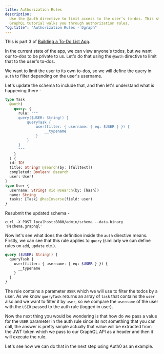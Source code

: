 ```yaml
---
title: Authorization Rules
description:
  Use the @auth directive to limit access to the user’s to-dos. This step in the
  GraphQL tutorial walks you through authorization rules.
"og:title": "Authorization Rules - Dgraph"
---
```



<DgraphWIP />

<Note>This is part 3 of [Building a To-Do List App](./introduction).</Note>

In the current state of the app, we can view anyone's todos, but we want our
to-dos to be private to us. Let's do that using the `@auth` directive to limit
that to the user's to-dos.

We want to limit the user to its own to-dos, so we will define the query in
`auth` to filter depending on the user's username.

Let's update the schema to include that, and then let's understand what is
happening there -

```graphql
type Task
  @auth(
    query: {
      rule: """
      query($USER: String!) {
          queryTask {
              user(filter: { username: { eq: $USER } }) {
                  __typename
              }
          }
      }
      """
    }
  ) {
  id: ID!
  title: String! @search(by: [fulltext])
  completed: Boolean! @search
  user: User!
}
type User {
  username: String! @id @search(by: [hash])
  name: String
  tasks: [Task] @hasInverse(field: user)
}
```

Resubmit the updated schema -

```
curl -X POST localhost:8080/admin/schema --data-binary '@schema.graphql'
```

Now let's see what does the definition inside the `auth` directive means.
Firstly, we can see that this rule applies to `query` (similarly we can define
rules on `add`, `update` etc.).

```graphql
query ($USER: String!) {
  queryTask {
    user(filter: { username: { eq: $USER } }) {
      __typename
    }
  }
}
```

The rule contains a parameter `USER` which we will use to filter the todos by a
user. As we know `queryTask` returns an array of `task` that contains the `user`
also and we want to filter it by `user`, so we compare the `username` of the
user with the `USER` passed to the auth rule (logged in user).

Now the next thing you would be wondering is that how do we pass a value for the
`USER` parameter in the auth rule since its not something that you can call, the
answer is pretty simple actually that value will be extracted from the JWT token
which we pass to our GraphQL API as a header and then it will execute the rule.

Let's see how we can do that in the next step using Auth0 as an example.
